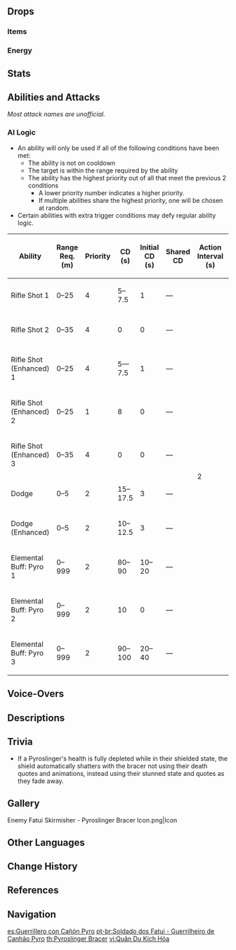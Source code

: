 {{Enemy Infobox
|image    = Enemy Fatui Pyroslinger Bracer.png
|type     = Common Enemies
|family   = Fatui
|dmgtype  = Pyro
|weakpoint = yes
|group    = Fatui Skirmishers
|faction  = Fatui
|location = Multiple
|ability1 = Shield
|voiceEN  = [https://www.tbrvoice.com/ Thomas Bello Rivas]<ref>Image: [[:File:Thomas Bello Rivas Confirmation.png|EN VA Self Announcement]]</ref>
}}
{{Enemy Intro}}

==Drops==
===Items===
{{Drops Table|type=Fatui Skirmishers}}

===Energy===
{{Energy Drops
|type  = Pyro
|hp1   = 66
|p1    = 2
|hp2   = 33
|p2    = 2
|hp3   = 0
|p3    = 2
}}

==Stats==
{{Enemy Stats
|res1     = Unshielded
|phys_res = -20%

|res2         = Shielded
|resglobal2   = 110%
|phys_res2    = 80%

|res_title = State
|hp_ratio  = 3
|hp_type   = 1
|atk_ratio = 4.5
}}

==Abilities and Attacks==
''Most attack names are unofficial.''
{{Enemy Attacks
|enemy = Pyroslinger Bracer

|name_1 = Rifle Shot
|desc_1 = Shoots a fire bullet from their rifle, dealing '''66.6% ATK''' as {{Color|Pyro DMG}}.
* '''Enhanced:''' While their '''Elemental Buff''' is active, shoots 3 fire bullets in quick succession in the same direction, dealing '''100% ATK''', '''50% ATK''', '''12.5% ATK''' respectively as {{Color|Pyro DMG}} with each shot.
|caption_1 = Normal
|file_1_2 = Pyroslinger Bracer Rifle Shot Enhanced
|caption_1_2 = Enhanced

|name_2 = Dodge
|desc_2 = Jumps backwards if the player is too close.
* '''Enhanced:''' While their '''Elemental Buff''' is active, follows up with a single '''Rifle Shot''' immediately after jumping back.
|caption_2 = Normal
|file_2_2 = Pyroslinger Bracer Dodge Enhanced
|caption_2_2 = Enhanced

|name_3 = Elemental Buff: Pyro
|file_3 = Pyroslinger Bracer Pyro Armor
|desc_3 = Upon reaching '''50%''' HP or after some time has passed, generates a {{Pyro}} [[Shields|shield]], granting them a massive increase in [[Resistance]]s and enhancing their attacks. The shield is weakest to {{Color|Hydro}}. Breaking the shield will leave them stunned and vulnerable to attack.
{{Elemental Shield Data|Pyro|8|skirmisher=1}}
|file_3_2 = Pyroslinger Bracer Stunned
|caption_3_2 = Stunned
}}

===AI Logic===
{{See also|Cooldown#Enemy Cooldowns}}
* An ability will only be used if all of the following conditions have been met:
** The ability is not on cooldown
** The target is within the range required by the ability
** The ability has the highest priority out of all that meet the previous 2 conditions
*** A lower priority number indicates a higher priority.
*** If multiple abilities share the highest priority, one will be chosen at random.
* Certain abilities with extra trigger conditions may defy regular ability logic.

{| class="wikitable"
! Ability !! Range Req. (m) !! Priority !! style="width:80px" | CD (s) !! Initial CD (s) !! Shared CD !! Action Interval (s) !! Triggers Act. Int. !! Ignores Act. Int. !! State Req.
|-
| Rifle Shot 1 || 0–25 || 4 || 5–7.5 || 1 || — || rowspan="10" | 2 || {{check|yes}} || {{check|no}} || Not Armored
|-
| Rifle Shot 2 || 0–35 || 4 || 0 || 0 || — || {{check|yes}} || {{check|no}} || Not Armored
|-
| Rifle Shot (Enhanced) 1 || 0–25 || 4 || 5—7.5 || 1 || — || {{check|yes}} || {{check|no}} || Armored
|-
| Rifle Shot (Enhanced) 2 || 0–25 || 1 || 8 || 0 || — || {{check|yes}} || {{check|yes}} || Armored
|-
| Rifle Shot (Enhanced) 3 || 0–35 || 4 || 0 || 0 || — || {{check|yes}} || {{check|no}} || Armored
|-
| Dodge || 0–5 || 2 || 15–17.5 || 3 || — || {{check|yes}} || {{check|yes}} || Not Armored
|-
| Dodge (Enhanced) || 0–5 || 2 || 10–12.5 || 3 || — || {{check|yes}} || {{check|yes}} || Armored
|-
| Elemental Buff: Pyro 1 || 0–999 || 2 || 80–90 || 10–20 || — || {{check|no}} || {{check|no}} || —
|-
| Elemental Buff: Pyro 2 || 0–999 || 2 || 10 || 0 || — || {{check|no}} || {{check|yes}} || Below 50% HP
|-
| Elemental Buff: Pyro 3 || 0–999 || 2 || 90–100 || 20–40 || — || {{check|no}} || {{check|no}} || —
|}

==Voice-Overs==
{{VO/Enemy
|enemy                   = Pyroslinger Bracer
|vo_01_00_title          = Spotting the Player
|vo_01_01_file           = VO {lang}{name} - Ill Put You On High Heat.ogg
|vo_01_01_tx_en          = I'll put you on high heat.
|vo_01_01_tx_zh          = 让你大火一把！
|vo_01_01_tx_ja          = 燃えろ燃えろ！
|vo_01_01_tx_ko          = 
|vo_01_02_file           = VO {lang}{name} - Hahahahaha Time To Fry.ogg
|vo_01_02_tx_en          = Hahahahaha! Time to fry!
|vo_01_02_tx_zh          = 烧烤时间到了！哈哈哈哈！
|vo_01_02_tx_ja          = バーベキューの時間だ！はっははは！
|vo_01_02_tx_ko          = 

|vo_02_00_title          = Activating Shield
|vo_02_01_file           = VO {lang}{name} - Detoxifying Heat.ogg
|vo_02_01_tx_en          = Detoxifying heat.
|vo_02_01_tx_zh          = 高温消毒！
|vo_02_01_tx_ja          = 高温消毒！
|vo_02_01_tx_ko          = 
|vo_02_02_file           = VO {lang}{name} - Hahahaha Eat Up Eat Up.ogg
|vo_02_02_tx_en          = Hahahaha! Eat up! Eat up!
|vo_02_02_tx_zh          = 哈哈！熟食无忧！
|vo_02_02_tx_ja          = ははっ！熟食最高だ！
|vo_02_02_tx_ko          = 

|vo_03_00_title          = Attacking
|vo_03_01_file           = VO {lang}{name} - Roast And Fry.ogg
|vo_03_01_tx_en          = Roast and fry!
|vo_03_01_tx_zh          = 油煎火烤！
|vo_03_01_tx_ja          = 強火で焼くぞ！
|vo_03_01_tx_ko          = 
|vo_03_02_file           = VO {lang}{name} - This Ones Well Done.ogg
|vo_03_02_tx_en          = This one's well done! Heh.
|vo_03_02_tx_zh          = 这份儿是全熟！
|vo_03_02_tx_ja          = ウェルダン！
|vo_03_02_rm_ja          = Weru dan!
|vo_03_02_tx_ko          = 
|vo_03_03_file           = VO {lang}{name} - Have A Load Of This.ogg
|vo_03_03_tx_en          = Have a load of this!
|vo_03_03_tx_zh          = 尝尝这个！
|vo_03_03_tx_ja          = これでも喰らえ！
|vo_03_03_tx_ko          = 
|vo_03_04_file           = VO {lang}{name} - Haha Lets Move.ogg
|vo_03_04_tx_en          = Haha! Let's move.
|vo_03_04_tx_zh          = 哈哈！动起来！
|vo_03_04_tx_ja          = はははっ！動け！
|vo_03_04_tx_ko          = 

|vo_04_00_title          = Dodging
|vo_04_01_file           = VO {lang}{name} - Ooh Shouldnt Get Careless.ogg
|vo_04_01_tx_en          = Ooh! Shouldn't get careless.
|vo_04_01_tx_zh          = 哈哟！可不能大意！
|vo_04_01_tx_ja          = はっ！油断するなよ！
|vo_04_01_tx_ko          = 
|vo_04_02_file           = VO {lang}{name} - You Need To Hurry Up.ogg
|vo_04_02_tx_en          = You need to hurry up!
|vo_04_02_tx_zh          = 嘿！你得再快点才行。
|vo_04_02_tx_ja          = もっと速く！
|vo_04_02_tx_ko          = 

|vo_05_00_title          = Shield Broken
|vo_05_01_file           = VO {lang}{name} - Egh An Unfortunate Fault.ogg
|vo_05_01_tx_en          = Egh! An unfortunate fault!
|vo_05_01_tx_zh          = 呃！倒霉的故障…
|vo_05_01_tx_ja          = バーベキュー中止…
|vo_05_01_tx_ko          = 
|vo_05_02_file           = VO {lang}{name} - Agh Fuels Clogged.ogg
|vo_05_02_tx_en          = Agh! Fuels clogged!
|vo_05_02_tx_zh          = 喝！燃料堵塞！
|vo_05_02_tx_ja          = 燃料、切れた…
|vo_05_02_tx_ko          = 

|vo_06_00_title          = Staggered
|vo_06_01_tx_en          = {{A|VO Pyroslinger Bracer - Staggered 01.ogg}} {{A|VO Pyroslinger Bracer - Staggered 02.ogg}} {{A|VO Pyroslinger Bracer - Staggered 03.ogg}}

|vo_07_00_title          = Defeated
|vo_07_01_file           = VO {lang}{name} - Heat Too Low.ogg
|vo_07_01_tx_en          = Heat... too low...
|vo_07_01_tx_zh          = 温度…太低了…
|vo_07_01_tx_ja          = 温度が…低い…
|vo_07_01_tx_ko          = 
|vo_07_02_file           = VO {lang}{name} - Didnt Cook This Through.ogg
|vo_07_02_tx_en          = Didn't... cook this... through...
|vo_07_02_tx_zh          = 这一份儿…没熟透…
|vo_07_02_tx_ja          = これは…まだ…生だ…
|vo_07_02_tx_ko          = 
}}

==Descriptions==
{{Description|A Fatui soldier who wields a flaming gun.<br />Skirmisher weapons can control the elements to a certain extent, and their combat tactics utilize elemental reactions.<br />Their ordnance and knowledge of squad-based combat thus constitute no small threat in battle.|[[Archive]]}}

==Trivia==
*If a Pyroslinger's health is fully depleted while in their shielded state, the shield automatically shatters with the bracer not using their death quotes and animations, instead using their stunned state and quotes as they fade away.

==Gallery==
<gallery>
Enemy Fatui Skirmisher - Pyroslinger Bracer Icon.png|Icon
</gallery>

==Other Languages==
{{Other Languages
|en      = Fatui Skirmisher - Pyroslinger Bracer
|zhs     = 愚人众先遣队・火铳游击兵
|zhs_rm  = Yúrénzhòng Xiānqiǎnduì - Huǒ Chòng Yóujíbīng
|zht     = 愚人眾先遣隊・火銃游擊兵
|zht_rm  = Yúrénzhòng Xiānqiǎnduì - Huǒ Chòng Yóujíbīng
|zh_tl   = Fatui Skirmisher - Pyro Gun Guerilla
|ja      = ファデュイ{{Rubi|先|せん|遣|けん|隊|たい|・|&nbsp;|遊|ゆう|撃|げき|兵|へい|・|&nbsp;|炎|ほのう|銃|じゅう}}
|ja_rm   = Fadyui Senkentai - Yuugekihei - Honoo Juu
|ja_tl   = Fatui Skirmisher - Squadron - Flame Gun
|ko      = 우인단 선발대・화승총 유격대
|ko_rm   = U'in-dan Seonbaldae - Hwaseungchong Yugyeokdae
|ko_tl   = Fatui Advance Party - Matchlock Guerrilla Unit
|es      = Soldado Fatui - Guerrillero con Cañón Pyro
|es_tl   = Fatui Soldier - Guerrilla with Pyro Cannon
|fr      = Tirailleur Fatui - Mercenaire Pyro
|fr_tl   = Fatui Skirmisher - Pyro Mercenary
|ru      = Застрельщик Фатуи: Пиро мушкетёр
|ru_tl   = Fatui Skirmisher: Pyro Musketeer
|th      = Fatui Skirmisher - Pyroslinger Bracer
|vi      = Đội tiên phong Fatui - Quân du kích Hỏa
|vi_tl   = Fatui Vanguard - Pyro Guerrilla
|de      = Fatui-Plänkler – Pyro-Kanonen-Freischärler
|de_tl   = Fatui Skirmisher - Pyro Cannon Franctireur
|id      = Fatui Skirmisher - Pyroslinger Bracer
|pt      = Soldado dos Fatui - Guerrilheiro de Canhão Pyro
|pt_tl   = 
|tr      = Fatui Avcı Eri - Destek Ateş Nişancısı
|tr_tl   = 
|it      = Schermagliatore dei Fatui Fante Pyrocacciatore
|it_tl   = 
}}

==Change History==
{{Change History|1.0}}

==References==
{{Reflist}}

==Navigation==
{{Enemy Navbox|type=Common}}

[[es:Guerrillero con Cañón Pyro]]
[[pt-br:Soldado dos Fatui - Guerrilheiro de Canhão Pyro]]
[[th:Pyroslinger Bracer]]
[[vi:Quân Du Kích Hỏa]]